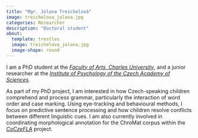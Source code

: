 ```yaml
---
title: "Mgr. Jolana Treichelová"
image: treichelova_jolana.jpg
categories: Researcher
description: "Doctoral student"
about:
  template: trestles
  image: treichelova_jolana.jpg
  image-shape: round
---
```

I am a PhD student at the [*Faculty of Arts, Charles University*](https://www.ff.cuni.cz/), and a junior researcher at the [*Institute of Psychology of the Czech Academy of Sciences*](https://psu.cas.cz/en/).

As part of my PhD project, I am interested in how Czech-speaking children comprehend and process grammar, particularly the interaction of word order and case marking. Using eye-tracking and behavioural methods, I focus on predictive sentence processing and how children resolve conflicts between different linguistic cues. I am also currently involved in coordinating morphological annotation for the ChroMat corpus within the [*CoCzeFLA*](https://coczefla.ff.cuni.cz/) project.
